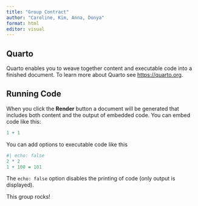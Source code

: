 ```yaml
---
title: "Group Contract"
author: "Caroline, Kim, Anna, Donya"
format: html
editor: visual
---
```


## Quarto

Quarto enables you to weave together content and executable code into a finished document. To learn more about Quarto see <https://quarto.org>.

## Running Code

When you click the **Render** button a document will be generated that includes both content and the output of embedded code. You can embed code like this:

```r
1 + 1
```

You can add options to executable code like this

```r
#| echo: false
2 * 2
1 + 100 = 101
```

The `echo: false` option disables the printing of code (only output is displayed).

This group rocks!
